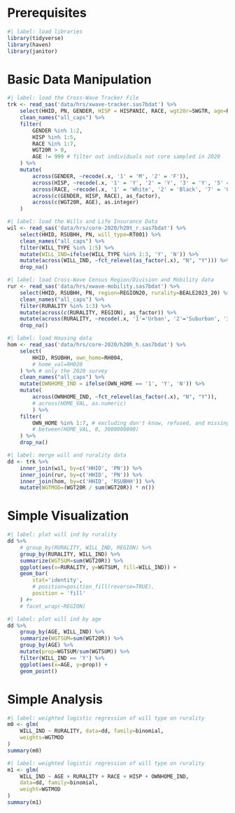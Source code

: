 
# Prerequisites
```r
#| label: load libraries
library(tidyverse)
library(haven)
library(janitor)
```
# Basic Data Manipulation

```r
#| label: load the Cross-Wave Tracker File 
trk <- read_sas('data/hrs/xwave-tracker.sas7bdat') %>%
    select(HHID, PN, GENDER, HISP = HISPANIC, RACE, wgt20r=SWGTR, age=RAGE) %>%
    clean_names("all_caps") %>%
    filter(
        GENDER %in% 1:2, 
        HISP %in% 1:5, 
        RACE %in% 1:7, 
        WGT20R > 0, 
        AGE != 999 # filter out individuals not core sampled in 2020
    ) %>%
    mutate(
        across(GENDER, ~recode(.x, '1' = 'M', '2' = 'F')), 
        across(HISP, ~recode(.x, '1' = 'Y', '2' = 'Y', '3' = 'Y', '5' = 'N')), 
        across(RACE, ~recode(.x, '1' = 'White', '2' = 'Black', '7' = 'Other')), 
        across(c(GENDER, HISP, RACE), as_factor), 
        across(c(WGT20R, AGE), as.integer)
    ) 
```
```r
#| label: load the Wills and Life Insurance Data
wil <- read_sas('data/hrs/core-2020/h20t_r.sas7bdat') %>%
    select(HHID, RSUBHH, PN, will_type=RT001) %>%
    clean_names("all_caps") %>%
    filter(WILL_TYPE %in% 1:5) %>%
    mutate(WILL_IND=ifelse(WILL_TYPE %in% 1:3, 'Y', 'N')) %>%
    mutate(across(WILL_IND, ~fct_relevel(as_factor(.x), "N", "Y"))) %>%
    drop_na()
```
```r
#| label: load Cross-Wave Census Region/Division and Mobility data
rur <- read_sas('data/hrs/xwave-mobility.sas7bdat') %>%
    select(HHID, RSUBHH, PN, region=REGION20, rurality=BEALE2023_20) %>% # only the 2020 survey
    clean_names("all_caps") %>%
    filter(RURALITY %in% 1:3) %>%
    mutate(across(c(RURALITY, REGION), as_factor)) %>%
    mutate(across(RURALITY, ~recode(.x, '1'='Urban', '2'='Suburban', '3'='Rural'))) %>%
    drop_na() 
```
```r
#| label: load Housing data
hom <- read_sas('data/hrs/core-2020/h20h_h.sas7bdat') %>%
    select(
        HHID, RSUBHH, own_home=RH004,
        # home_val=RH020
    ) %>% # only the 2020 survey
    clean_names("all_caps") %>%
    mutate(OWNHOME_IND = ifelse(OWN_HOME == '1', 'Y', 'N')) %>%
    mutate(
        across(OWNHOME_IND, ~fct_relevel(as_factor(.x), "N", "Y")),
        # across(HOME_VAL, as.numeric)
        ) %>%
    filter(
        OWN_HOME %in% 1:7, # excluding don't know, refused, and missing
        # between(HOME_VAL, 0, 3000000000) 
    ) %>%
    drop_na() 
```

```r
#| label: merge will and rurality data
dd <- trk %>%
    inner_join(wil, by=c('HHID', 'PN')) %>%
    inner_join(rur, by=c('HHID', 'PN')) %>%
    inner_join(hom, by=c('HHID', 'RSUBHH')) %>%
    mutate(WGTMOD=(WGT20R / sum(WGT20R)) * n())
```

# Simple Visualization

```r
#| label: plot will ind by rurality
dd %>%
    # group_by(RURALITY, WILL_IND, REGION) %>%
    group_by(RURALITY, WILL_IND) %>%
    summarize(WGTSUM=sum(WGT20R)) %>%
    ggplot(aes(x=RURALITY, y=WGTSUM, fill=WILL_IND)) + 
    geom_bar(
        stat='identity', 
        # position=position_fill(reverse=TRUE), 
        position = 'fill'
    ) #+
    # facet_wrap(~REGION)
```

```r
#| label: plot will ind by age
dd %>%
    group_by(AGE, WILL_IND) %>%
    summarize(WGTSUM=sum(WGT20R)) %>% 
    group_by(AGE) %>%
    mutate(prop=WGTSUM/sum(WGTSUM)) %>% 
    filter(WILL_IND == 'Y') %>% 
    ggplot(aes(x=AGE, y=prop)) + 
    geom_point()
```
# Simple Analysis

```r
#| label: weighted logistic regression of will type on rurality
m0 <- glm(
    WILL_IND ~ RURALITY, data=dd, family=binomial, 
    weights=WGTMOD
) 
summary(m0)
```

```r
#| label: weighted logistic regression of will type on rurality
m1 <- glm(
    WILL_IND ~ AGE + RURALITY + RACE + HISP + OWNHOME_IND, 
    data=dd, family=binomial, 
    weight=WGTMOD
) 
summary(m1)
```